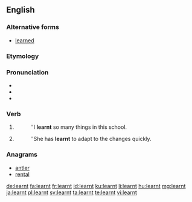 ==English==

===Alternative forms===
* [[learned]] {{qualifier|Standard US English spelling|Canadian}}

===Etymology===
{{suffix|learn|t}}

===Pronunciation===
* {{audio|en-uk-learnt.ogg|Audio (UK)|lang=en}}
* {{IPA|/ˈlɜːnt/}}
* {{rhymes|ɜː(r)nt}}

===Verb===
{{head|en}}

# {{context|British|AAVE|alternative in|_|Canada|lang=en}} {{en-simple past of|learn}}
#: ''I '''learnt'''  so many things in this school.
# {{context|British|AAVE|alternative in|_|Canada|lang=en}} {{past participle of|learn|lang=en}}
#: ''She has '''learnt''' to adapt to the changes quickly.

===Anagrams===
* [[antler#English|antler]]
* [[rental#English|rental]]

[[de:learnt]]
[[fa:learnt]]
[[fr:learnt]]
[[id:learnt]]
[[ku:learnt]]
[[li:learnt]]
[[hu:learnt]]
[[mg:learnt]]
[[ja:learnt]]
[[pl:learnt]]
[[sv:learnt]]
[[ta:learnt]]
[[te:learnt]]
[[vi:learnt]]